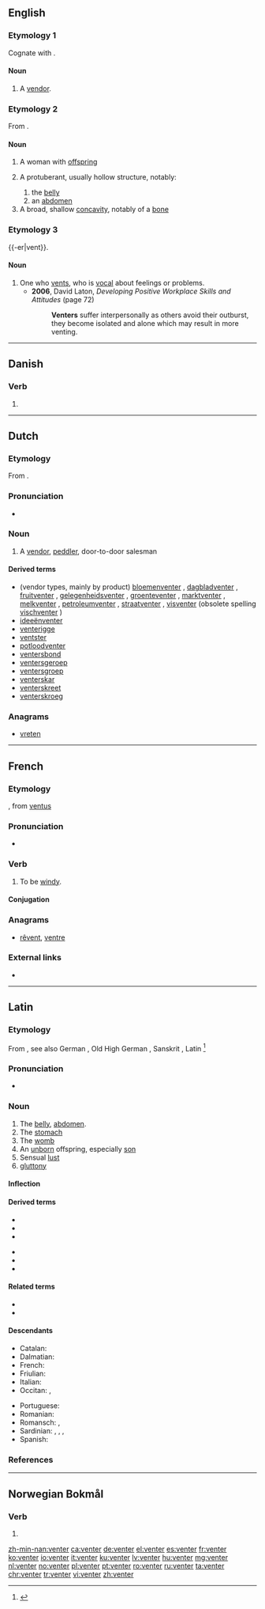 ==English==

===Etymology 1===
Cognate with {{etyl|nl|-}} {{term|venter|lang=nl}}.

====Noun====
{{en-noun}}

# {{context|obsolete|lang=en}} A [[vendor]].

===Etymology 2===
From {{etyl|la|en}} {{term|venter||belly, womb, offspring|lang=la}}.

====Noun====
{{en-noun}}

# A woman with [[offspring]]
# {{context|anatomy|lang=en}} A protuberant, usually hollow structure, notably:
## the [[belly]]
## an [[abdomen]]
# A broad, shallow [[concavity]], notably of a [[bone]]

===Etymology 3===
{{-er|vent}}.

====Noun====
{{en-noun}}

# One who [[vent]]s, who is [[vocal]] about feelings or problems.
#* '''2006''', David Laton, ''Developing Positive Workplace Skills and Attitudes'' (page 72)
#*: '''Venters''' suffer interpersonally as others avoid their outburst, they become isolated and alone which may result in more venting.

----

==Danish==

===Verb===
{{head|da|verb form}}

# {{present tense of|vente|lang=da}}

----

==Dutch==

===Etymology===
From {{suffix|venten|er|lang=nl}}.

===Pronunciation===
* {{audio|Nl-venter.ogg|Audio|lang=nl}}

===Noun===
{{nl-noun|m|-s|ventertje}}

# A [[vendor]], [[peddler]], door-to-door salesman

====Derived terms====
* (vendor types, mainly by product) [[bloemenventer]] {{g2|m}}, [[dagbladventer]] {{g2|m}}, [[fruitventer]] {{g2|m}}, [[gelegenheidsventer]] {{g2|m}}, [[groenteventer]] {{g2|m}}, [[marktventer]] {{g2|m}}, [[melkventer]] {{g2|m}}, [[petroleumventer]] {{g2|m}}, [[straatventer]] {{g2|m}}, [[visventer]] {{g2|m}} (obsolete spelling [[vischventer]] {{g2|m}})
* [[ideeënventer]] {{g2|m}}
* [[venterigge]]
* [[ventster]] {{g2|f}}
* [[potloodventer]] {{g2|m}}
* [[ventersbond]] {{g2|m}}
* [[ventersgeroep]] {{g2|n}}
* [[ventersgroep]]
* [[venterskar]]
* [[venterskreet]]
* [[venterskroeg]]

===Anagrams===
* [[vreten#Dutch|vreten]]

----

==French==

===Etymology===
{{suffix|vent|er|gloss1=wind|lang=fr}}, from {{etyl|la|fr}} [[ventus]]

===Pronunciation===
* {{audio|Fr-Paris--venter.ogg|Audio (Paris)|lang=fr}}

===Verb===
{{fr-verb|type=impersonal}}

# {{context|impersonal|weather|lang=fr}} To be [[windy]].

====Conjugation====
{{fr-conj-er-imp|vent|avoir}}

===Anagrams===
* [[rêvent#French|rêvent]], [[ventre#French|ventre]]

===External links===
* {{R:TLFi}}

----

==Latin==
{{wikipedia|lang=la}}

===Etymology===
From {{etyl|ine-pro|la}} {{m|ine-pro|*wend-tri}}, see also German {{term|Wanst||belly, paunch|lang=de}}, Old High German {{term|wanast|lang=goh}}, Sanskrit {{term|वस्ति||bladder|lang=sa}}, Latin {{term|vesica||bladder|lang=la}}<ref>{{R:Nocentini|hw=ventre}}</ref>

===Pronunciation===
* {{la-pronunc|venter}}

===Noun===
{{la-noun|venter|ventris|ventris|m|third}}

# The [[belly]], [[abdomen]]. 
# The [[stomach]]
# The [[womb]]
# An [[unborn]] offspring, especially [[son]]
# Sensual [[lust]]
# [[gluttony]]

====Inflection====
{{la-decl-3rd|venter|ventr}}

====Derived terms====
{{top2}}
* {{l|la|ventrālis}}
* {{l|la|ventricola}}
* {{l|la|ventriculus}}
{{mid2}}
* {{l|la|ventrifluus}}
* {{l|la|ventriloquus}}
* {{l|la|ventriōsus}}
{{bottom}}

====Related terms====
* {{l|la|ventriculātiō}}
* {{l|la|ventriculōsus}}

====Descendants====
{{top2}}
* Catalan: {{l|ca|ventre}}
* Dalmatian: {{l|dlm|viantro}}
* French: {{l|fr|ventre}}
* Friulian: {{l|fur|vintri}}
* Italian: {{l|it|ventre}}
* Occitan: {{l|oc|ventre}}, {{l|oc|vente}}
{{mid2}}
* Portuguese: {{l|pt|ventre}}
* Romanian: {{l|ro|vintre}}
* Romansch: {{l|rm|venter}}, {{l|rm|vainter}}
* Sardinian: {{l|sc|bentre}}, {{l|sc|bentri}}, {{l|sc|brente}}, {{l|sc|brenti}}
* Spanish: {{l|es|vientre}}
{{bottom}}

===References===
<references/>

----

==Norwegian Bokmål==

===Verb===
{{head|nb|verb form}}

# {{form of|present tense|vente|lang=nb}}

[[zh-min-nan:venter]]
[[ca:venter]]
[[de:venter]]
[[el:venter]]
[[es:venter]]
[[fr:venter]]
[[ko:venter]]
[[io:venter]]
[[it:venter]]
[[ku:venter]]
[[lv:venter]]
[[hu:venter]]
[[mg:venter]]
[[nl:venter]]
[[no:venter]]
[[pl:venter]]
[[pt:venter]]
[[ro:venter]]
[[ru:venter]]
[[ta:venter]]
[[chr:venter]]
[[tr:venter]]
[[vi:venter]]
[[zh:venter]]